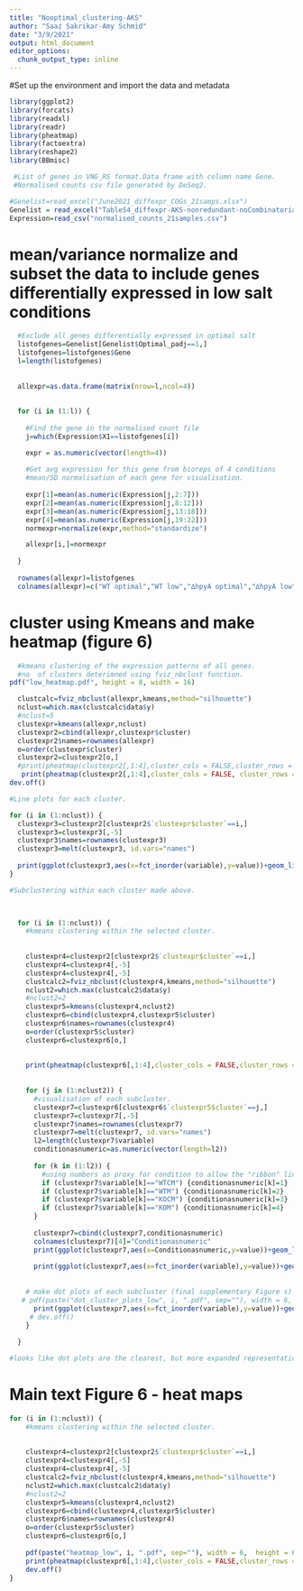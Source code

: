 ```yaml
---
title: "Nooptimal_clustering-AKS"
author: "Saaz Sakrikar-Amy Schmid"
date: "3/9/2021"
output: html_document
editor_options: 
  chunk_output_type: inline
---
```


#Set up the environment and import the data and metadata
```r
library(ggplot2)
library(forcats)
library(readxl)
library(readr)
library(pheatmap)
library(factoextra)
library(reshape2)
library(BBmisc)

 #List of genes in VNG_RS format.Data frame with column name Gene. 
 #Normalised counts csv file generated by DeSeq2.

#Genelist=read_excel("June2021_diffexpr_COGs_21samps.xlsx")
Genelist = read_excel("TableS4_diffexpr-AKS-nonredundant-noCombinatorial-_v2_SSAug26.xlsx", sheet = "KO_sigresults")
Expression=read_csv("normalised_counts_21samples.csv")

```

# mean/variance normalize and subset the data to include genes differentially expressed in low salt conditions
```r

    
  #Exclude all genes differentially expressed in optimal salt
  listofgenes=Genelist[Genelist$Optimal_padj==1,]
  listofgenes=listofgenes$Gene
  l=length(listofgenes)
  
  
  allexpr=as.data.frame(matrix(nrow=l,ncol=4))
  
  
  for (i in (1:l)) {
    
    #Find the gene in the normalised count file
    j=which(Expression$X1==listofgenes[i])

    expr = as.numeric(vector(length=4))
    
    #Get avg expression for this gene from bioreps of 4 conditions
    #mean/SD normalisation of each gene for visualisation.
    
    expr[1]=mean(as.numeric(Expression[j,2:7]))
    expr[2]=mean(as.numeric(Expression[j,8:12]))
    expr[3]=mean(as.numeric(Expression[j,13:18]))
    expr[4]=mean(as.numeric(Expression[j,19:22]))
    normexpr=normalize(expr,method="standardize")

    allexpr[i,]=normexpr
    
  }
  
  rownames(allexpr)=listofgenes
  colnames(allexpr)=c("WT optimal","WT low","∆hpyA optimal","∆hpyA low")

```
  
# cluster using Kmeans and make heatmap (figure 6)
```r
  #kmeans clustering of the expression patterns of all genes.
  #no  of clusters deterimned using fviz_nbclust function.
pdf("low_heatmap.pdf", height = 8, width = 16)

  clustcalc=fviz_nbclust(allexpr,kmeans,method="silhouette")
  nclust=which.max(clustcalc$data$y)
  #nclust=5
  clustexpr=kmeans(allexpr,nclust)
  clustexpr2=cbind(allexpr,clustexpr$cluster)
  clustexpr2$names=rownames(allexpr)
  o=order(clustexpr$cluster)
  clustexpr2=clustexpr2[o,]
  #print(pheatmap(clustexpr2[,1:4],cluster_cols = FALSE,cluster_rows = FALSE))
   print(pheatmap(clustexpr2[,1:4],cluster_cols = FALSE, cluster_rows = TRUE, angle_col = "45", fontsize_col = 8, fontsize_row = 4))
dev.off()  
```




```r
#Line plots for each cluster.

for (i in (1:nclust)) {
  clustexpr3=clustexpr2[clustexpr2$`clustexpr$cluster`==i,]
  clustexpr3=clustexpr3[,-5]
  clustexpr3$names=rownames(clustexpr3)
  clustexpr3=melt(clustexpr3, id.vars="names")
  
  print(ggplot(clustexpr3,aes(x=fct_inorder(variable),y=value))+geom_line(aes(group=names))+theme_bw()+theme(legend.position="none"))
}

```

```r
  
#Subclustering within each cluster made above.
  


  for (i in (1:nclust)) {
    #kmeans clustering within the selected cluster.
   
    
    clustexpr4=clustexpr2[clustexpr2$`clustexpr$cluster`==i,]
    clustexpr4=clustexpr4[,-5]
    clustexpr4=clustexpr4[,-5]
    clustcalc2=fviz_nbclust(clustexpr4,kmeans,method="silhouette")
    nclust2=which.max(clustcalc2$data$y)
    #nclust2=2
    clustexpr5=kmeans(clustexpr4,nclust2)
    clustexpr6=cbind(clustexpr4,clustexpr5$cluster)
    clustexpr6$names=rownames(clustexpr4)
    o=order(clustexpr5$cluster)
    clustexpr6=clustexpr6[o,]
    
    
    print(pheatmap(clustexpr6[,1:4],cluster_cols = FALSE,cluster_rows = TRUE))
    
    
    for (j in (1:nclust2)) {
      #visualisation of each subcluster.
      clustexpr7=clustexpr6[clustexpr6$`clustexpr5$cluster`==j,]
      clustexpr7=clustexpr7[,-5]
      clustexpr7$names=rownames(clustexpr7)
      clustexpr7=melt(clustexpr7, id.vars="names")
      l2=length(clustexpr7$variable)
      conditionasnumeric=as.numeric(vector(length=l2))
      
      for (k in (1:l2)) {
        #using numbers as proxy for condition to allow the "ribbon" line point using geom_smooth
        if (clustexpr7$variable[k]=="WTCM") {conditionasnumeric[k]=1}
        if (clustexpr7$variable[k]=="WTM") {conditionasnumeric[k]=2}
        if (clustexpr7$variable[k]=="KOCM") {conditionasnumeric[k]=3}
        if (clustexpr7$variable[k]=="KOM") {conditionasnumeric[k]=4}
      }
    
      clustexpr7=cbind(clustexpr7,conditionasnumeric)
      colnames(clustexpr7)[4]="Conditionasnumeric"
      print(ggplot(clustexpr7,aes(x=Conditionasnumeric,y=value))+geom_line(alpha=0.3,aes(group=names))+geom_smooth()+theme_bw()+theme(legend.position="none"))
      
      print(ggplot(clustexpr7,aes(x=fct_inorder(variable),y=value))+geom_boxplot(alpha=0.5,aes(fill=variable))+geom_jitter(size=1,width=0.25)+theme_bw()+scale_fill_manual(values=c("black","grey","red","lightcoral")))
      
      
    # make dot plots of each subcluster (final supplementary Figure s)  
   # pdf(paste("dot_cluster_plots_low", i, ".pdf", sep=""), width = 6,  height = 4)
      print(ggplot(clustexpr7,aes(x=fct_inorder(variable),y=value))+geom_jitter(size=1.25,width=0.25,aes(color=variable))+theme_bw()+scale_color_manual(values=c("blue","cadetblue3","red","lightcoral"))+stat_summary(fun=median,geom="crossbar",width=0.5,aes(color=variable)))
     # dev.off()
    }
   
  }

#looks like dot plots are the clearest, but more expanded representation of expression patterns for individual genes (presented in supplementary figures). Heat maps are the most compact, clear representation appropriate for main text figure.
```
# Main text Figure 6 - heat maps
```r
for (i in (1:nclust)) {
    #kmeans clustering within the selected cluster.
   
    
    clustexpr4=clustexpr2[clustexpr2$`clustexpr$cluster`==i,]
    clustexpr4=clustexpr4[,-5]
    clustexpr4=clustexpr4[,-5]
    clustcalc2=fviz_nbclust(clustexpr4,kmeans,method="silhouette")
    nclust2=which.max(clustcalc2$data$y)
    #nclust2=2
    clustexpr5=kmeans(clustexpr4,nclust2)
    clustexpr6=cbind(clustexpr4,clustexpr5$cluster)
    clustexpr6$names=rownames(clustexpr4)
    o=order(clustexpr5$cluster)
    clustexpr6=clustexpr6[o,]
    
    pdf(paste("heatmap_low", i, ".pdf", sep=""), width = 6,  height = 6)
    print(pheatmap(clustexpr6[,1:4],cluster_cols = FALSE,cluster_rows = TRUE, angle_col = "45", fontsize_col = 8, fontsize_row = 6))
    dev.off()
}
```
